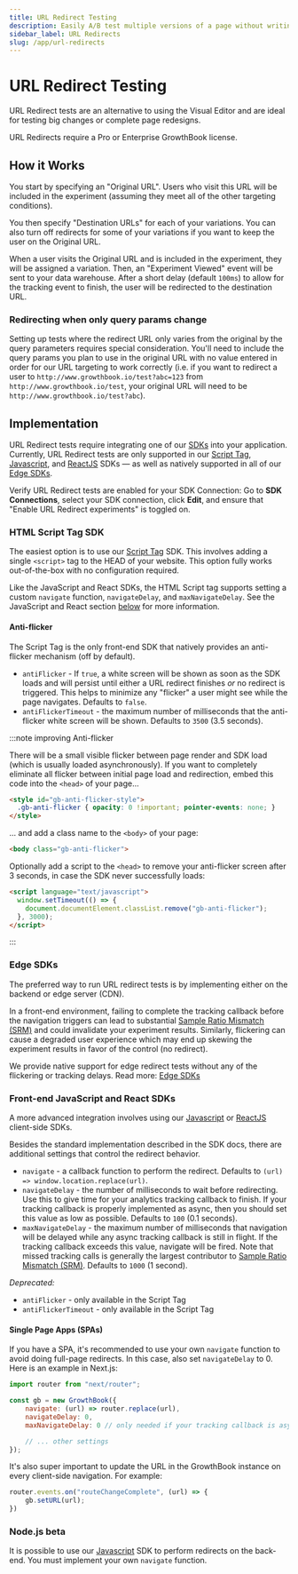 ```yaml
---
title: URL Redirect Testing
description: Easily A/B test multiple versions of a page without writing code
sidebar_label: URL Redirects
slug: /app/url-redirects
---
```



# URL Redirect Testing

URL Redirect tests are an alternative to using the Visual Editor and are ideal for testing big changes or complete page redesigns.

URL Redirects require a Pro or Enterprise GrowthBook license.

## How it Works

You start by specifying an "Original URL". Users who visit this URL will be included in the experiment (assuming they meet all of the other targeting conditions).

You then specify "Destination URLs" for each of your variations. You can also turn off redirects for some of your variations if you want to keep the user on the Original URL.

When a user visits the Original URL and is included in the experiment, they will be assigned a variation. Then, an "Experiment Viewed" event will be sent to your data warehouse. After a short delay (default `100ms`) to allow for the tracking event to finish, the user will be redirected to the destination URL.

### Redirecting when only query params change

Setting up tests where the redirect URL only varies from the original by the query parameters requires special consideration. You'll need to include the query params you plan to use in the original URL with no value entered in order for our URL targeting to work correctly (i.e. if you want to redirect a user to `http://www.growthbook.io/test?abc=123` from `http://www.growthbook.io/test`, your original URL will need to be `http://www.growthbook.io/test?abc`).

## Implementation

URL Redirect tests require integrating one of our [SDKs](/lib) into your application. Currently, URL Redirect tests are only supported in our [Script Tag](/lib/script-tag), [Javascript](/lib/js), and [ReactJS](/lib/js) SDKs — as well as natively supported in all of our [Edge SDKs](/lib/edge/cloudflare).

Verify URL Redirect tests are enabled for your SDK Connection: Go to **SDK Connections**, select your SDK connection, click **Edit**, and ensure that "Enable URL Redirect experiments" is toggled on.

### HTML Script Tag SDK

The easiest option is to use our [Script Tag](/lib/script-tag) SDK. This involves adding a single `<script>` tag to the HEAD of your website. This option fully works out-of-the-box with no configuration required.

Like the JavaScript and React SDKs, the HTML Script tag supports setting a custom `navigate` function, `navigateDelay`, and `maxNavigateDelay`. See the JavaScript and React section [below](#front-end-javascript-and-react-sdks) for more information.

#### Anti-flicker

The Script Tag is the only front-end SDK that natively provides an anti-flicker mechanism (off by default).

- `antiFlicker` - If `true`, a white screen will be shown as soon as the SDK loads and will persist until either a URL redirect finishes _or_ no redirect is triggered. This helps to minimize any "flicker" a user might see while the page navigates. Defaults to `false`.
- `antiFlickerTimeout` - the maximum number of milliseconds that the anti-flicker white screen will be shown. Defaults to `3500` (3.5 seconds).

:::note improving Anti-flicker

There will be a small visible flicker between page render and SDK load (which is usually loaded asynchronously). If you want to completely eliminate all flicker between initial page load and redirection, embed this code into the `<head>` of your page...

```html
<style id="gb-anti-flicker-style">
  .gb-anti-flicker { opacity: 0 !important; pointer-events: none; }
</style>
```

... and add a class name to the `<body>` of your page:

```html
<body class="gb-anti-flicker">
```

Optionally add a script to the `<head>` to remove your anti-flicker screen after 3 seconds, in case the SDK never successfully loads:

```html
<script language="text/javascript">
  window.setTimeout(() => {
    document.documentElement.classList.remove("gb-anti-flicker");
  }, 3000);
</script>
```

:::

### Edge SDKs

The preferred way to run URL redirect tests is by implementing either on the backend or edge server (CDN).

In a front-end environment, failing to complete the tracking callback before the navigation triggers can lead to substantial [Sample Ratio Mismatch (SRM)](/using/experimenting#sample-ratio-mismatch-srm) and could invalidate your experiment results. Similarly, flickering can cause a degraded user experience which may end up skewing the experiment results in favor of the control (no redirect).

We provide native support for edge redirect tests without any of the flickering or tracking delays. Read more: [Edge SDKs](/lib/edge/cloudflare#turnkey-edge-app)

### Front-end JavaScript and React SDKs

A more advanced integration involves using our [Javascript](/lib/js) or [ReactJS](/lib/js) client-side SDKs.

Besides the standard implementation described in the SDK docs, there are additional settings that control the redirect behavior.

- `navigate` - a callback function to perform the redirect. Defaults to `(url) => window.location.replace(url)`.
- `navigateDelay` - the number of milliseconds to wait before redirecting. Use this to give time for your analytics tracking callback to finish. If your tracking callback is properly implemented as async, then you should set this value as low as possible. Defaults to `100` (0.1 seconds).
- `maxNavigateDelay` - the maximum number of milliseconds that navigation will be delayed while any async tracking callback is still in flight. If the tracking callback exceeds this value, navigate will be fired. Note that missed tracking calls is generally the largest contributor to [Sample Ratio Mismatch (SRM)](/using/experimenting#sample-ratio-mismatch-srm). Defaults to `1000` (1 second).

_Deprecated:_

- `antiFlicker` - only available in the Script Tag
- `antiFlickerTimeout` - only available in the Script Tag

#### Single Page Apps (SPAs)

If you have a SPA, it's recommended to use your own `navigate` function to avoid doing full-page redirects. In this case, also set `navigateDelay` to 0. Here is an example in Next.js:

```jsx
import router from "next/router";

const gb = new GrowthBook({
    navigate: (url) => router.replace(url),
    navigateDelay: 0,
    maxNavigateDelay: 0 // only needed if your tracking callback is async

    // ... other settings
});
```

It's also super important to update the URL in the GrowthBook instance on every client-side navigation. For example:

```jsx
router.events.on("routeChangeComplete", (url) => {
    gb.setURL(url);
})
```

### Node.js <Pill>beta</Pill>

It is possible to use our [Javascript](/lib/js) SDK to perform redirects on the back-end. You must implement your own `navigate` function.
